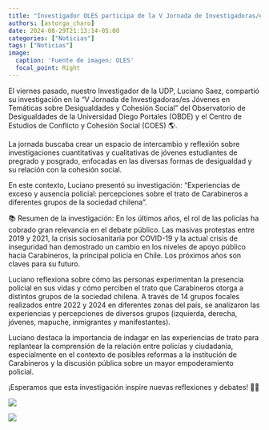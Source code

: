 ```yaml
---
title: "Investigador OLES participa de la V Jornada de Investigadoras/es Jóvenes en Temáticas sobre Desigualdades y Cohesión Social 🌟"
authors: [astorga_charo]
date: 2024-08-29T21:13:14-05:00
categories: ["Noticias"]
tags: ["Noticias"]
image:
  caption: 'Fuente de imagen: OLES'
  focal_point: Right
---
```


El viernes pasado, nuestro Investigador de la UDP, Luciano Saez, compartió su investigación en la “V Jornada de Investigadoras/es Jóvenes en Temáticas sobre Desigualdades y Cohesión Social” del Observatorio de Desigualdades de la Universidad Diego Portales (OBDE) y el Centro de Estudios de Conflicto y Cohesión Social (COES) 🌎.

La jornada buscaba crear un espacio de intercambio y reflexión sobre investigaciones cuantitativas y cualitativas de jóvenes estudiantes de pregrado y posgrado, enfocadas en las diversas formas de desigualdad y su relación con la cohesión social.

En este contexto, Luciano presentó su investigación: “Experiencias de exceso y ausencia policial: percepciones sobre el trato de Carabineros a diferentes grupos de la sociedad chilena”.

📚 Resumen de la investigación: En los últimos años, el rol de las policías ha cobrado gran relevancia en el debate público. Las masivas protestas entre 2019 y 2021, la crisis sociosanitaria por COVID-19 y la actual crisis de inseguridad han demostrado un cambio en los niveles de apoyo público hacia Carabineros, la principal policía en Chile. Los próximos años son claves para su futuro.

Luciano reflexiona sobre cómo las personas experimentan la presencia policial en sus vidas y cómo perciben el trato que Carabineros otorga a distintos grupos de la sociedad chilena. A través de 14 grupos focales realizados entre 2022 y 2024 en diferentes zonas del país, se analizaron las experiencias y percepciones de diversos grupos (izquierda, derecha, jóvenes, mapuche, inmigrantes y manifestantes).

Luciano destaca la importancia de indagar en las experiencias de trato para replantear la comprensión de la relación entre policías y ciudadanía, especialmente en el contexto de posibles reformas a la institución de Carabineros y la discusión pública sobre un mayor empoderamiento policial.

¡Esperamos que esta investigación inspire nuevas reflexiones y debates! 💬✨

![](featured.jpg)

![](featured1.jpg)

